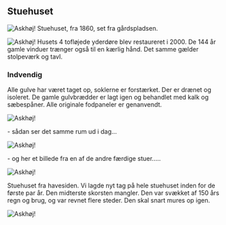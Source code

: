 ## Stuehuset

![Askhøj!](/images/stuehus/stuehusmodgaard.jpeg)
Stuehuset, fra 1860, set fra gårdspladsen.

![Askhøj!](/images/stuehus/stuevindue2.jpeg)
Husets 4 tofløjede yderdøre blev restaureret i 2000. De 144 år gamle vinduer trænger også til en kærlig hånd. Det samme gælder stolpeværk og tavl.

### Indvendig
Alle gulve har været taget op, soklerne er forstærket. Der er drænet og isoleret. De gamle gulvbrædder er lagt igen og behandlet med kalk og sæbespåner. Alle originale fodpaneler er genanvendt.

![Askhøj!](/images/stuehus/image9.jpeg)

\- sådan ser det samme rum ud i dag...

![Askhøj!](/images/stuehus/entreinde.jpeg)

\- og her et billede fra en af de andre færdige stuer.....

![Askhøj!](/images/stuehus/havestue.jpeg)

Stuehuset fra havesiden. Vi lagde nyt tag på hele stuehuset inden for de første par år. Den midterste skorsten mangler. Den var svækket af 150 års regn og brug, og var revnet flere steder. Den skal snart mures op igen.

![Askhøj!](/images/stuehus/stuehusmodhave.jpeg)